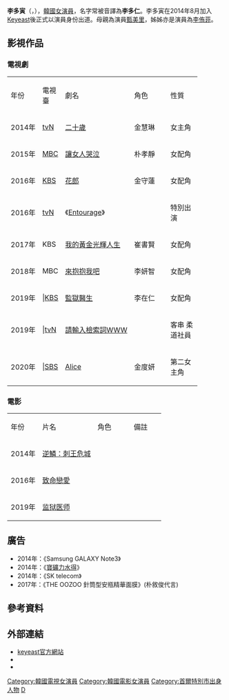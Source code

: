 {{藝人
|姓名 = 李多寅
|類型 = 女演員
|圖片 = 
|圖片尺寸 =
|圖片簡介 =
|外文名 = 이다인
|外文 = ko
|羅馬拼音 = Lee Da In
|英文名 =
|暱稱 =
|其他藝名 =
|國籍 = {{KOR}}
|民族 =
|籍貫 =
|出生日期 = {{Birth date and age|1992|11|5}}
|出生地點 = {{KOR}}[[首爾特別市|首爾特別市]]
|逝世日期 =
|逝世地點 =
|職業 =
|語言 = [[韓語|韓語]]
|教育程度 = {{link-ko|豊文高等學校|풍문고등학교}}（畢業）<br>[[漢陽大學|漢陽大學]] （戲劇電影學士）
|宗教信仰 =

|配偶 =
|兒女 = 
|父母 = 母親：[[甄美里|甄美里]]<br>父親： {{link-ko|林英奎|임영규}}<br>繼父：李洪憲(이홍헌)
|親屬 = 姊姊：[[李侑菲|李侑菲]]<br>弟弟：李基白(이기백)
|音樂類型 =
|演奏樂器 =
|出道地點 =
|出道作品 = 
|出道日期 = 
|代表作 =《20歲》
|活躍年代 =2014年至今
|唱片公司 =
|經紀公司 =[[Keyeast|Keyeast]]<br>[[Keyeast|Content Y]]<br>9Ato Entertainment
|網站 =
|相關團體 =
|獎項 =
|IMDb =
| module ={{Infobox name module |style="background:pink; color:black; font-weight:bold" 
  | title         = 本名
  | hangul    = '''{{linktext|이|주|희}}''' <ref>[http://ize.co.kr/articleView.html?no=2014021612237258411 이다인│② 이다인’s story]iZE{{ko}}</ref>
  | hanja      = '''{{linktext|李|柱|熙}}'''
  | rr             =  Lee Ju Hee
  | mr           = 
}}
}}

'''李多寅'''（{{lang-ko|'''이다인'''}}，{{bd|1992年|11月5日}}），[[韓國|韓國]][[女演員|女演員]]，名字常被音譯為'''李多仁'''。李多寅在2014年8月加入[[Keyeast|Keyeast]]後正式以演員身份出道。母親為演員[[甄美里|甄美里]]，姊姊亦是演員為[[李侑菲|李侑菲]]。

== 影視作品 ==
===電視劇===
{| class="wikitable" style="text-align:center"
|-style="background:pink; color:black; font-weight:bold" align="center"
| 年份 ||width="25"| 電視臺 || 劇名 ||width="68"|角色 ||width="55"|性質
|-
|2014年|| [[tvn|tvN]]|| [[二十歲_(電視劇)|二十歲]] || 金慧琳 ||女主角
|-
|2015年||[[文化廣播_(韓國)|MBC]]|| [[讓女人哭泣|讓女人哭泣]] || 朴孝靜 ||女配角
|-
|2016年||[[韓國放送公社|KBS]]|| [[花郎_(電視劇)|花郎]] || 金守蓮 ||女配角
|-
|2016年||[[tvN|tvN]]|| 《[[Entourage_(韓國電視劇)|Entourage]]》 ||  ||特別出演
|-
|2017年||KBS|| [[我的黃金光輝人生|我的黃金光輝人生]] || 崔書賢 ||女配角
|-
|2018年|| MBC|| [[來抱抱我吧|來抱抱我吧]] || 李妍智 ||女配角
|-
|2019年|| |[[韓國放送公社|KBS]]|| [[監獄醫生|監獄醫生]] || 李在仁 ||女配角
|-
|2019年|| |[[tvn|tvN]]|| [[請輸入檢索詞WWW|請輸入檢索詞WWW]] ||   ||客串 柔道社員
|-
|2020年|| |[[SBS|SBS]]|| [[Alice_(韓國電視劇)|Alice]] ||金度妍   ||第二女主角
|}

===電影===
{| class="wikitable" style="text-align:center"
|-style="background:pink; color:black; font-weight:bold" align="center"
| 年份 || 片名 ||width="68"|角色 ||width="55"|備註
|-
|2014年|| [[逆鱗：刺王危城|逆鱗：刺王危城]] ||  ||
|-
|2016年|| [[致命戀愛|致命戀愛]] ||  ||
|-
|2019年|| [[监狱医师|监狱医师]] ||  ||
|}

== 廣告 ==
*2014年：《Samsung GALAXY Note3》
*2014年：《[[寶礦力水得|寶礦力水得]]》
*2014年：《SK telecom》
*2017年：《THE OOZOO 針筒型安瓶精華面膜》(朴敘俊代言)

== 參考資料 ==
{{reflist}}

== 外部連結 ==
*[http://www.keyeast.co.kr/index/ keyeast官方網站] {{Wayback|url=http://www.keyeast.co.kr/index/ |date=20210327172331 }} {{ko}}
*{{Instagram|xx__dain|李多寅}}
*{{weibo|dainl}}{{en}}{{zh-cn}}


{{KEYEAST}}
{{DEFAULTSORT: Lee Da In}}
[[Category:韓國電視女演員|Category:韓國電視女演員]]
[[Category:韓國電影女演員|Category:韓國電影女演員]]
[[Category:首爾特別市出身人物|Category:首爾特別市出身人物]]
[[Category:李姓|D]]